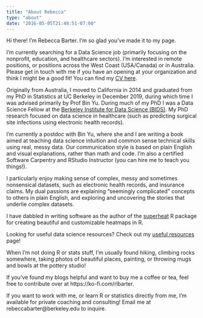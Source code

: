 ```yaml
---
title: "About Rebecca"
type: "about"
date: "2016-05-05T21:48:51-07:00"
---
```


Hi there! I'm Rebecca Barter. I'm so glad you've made it to my page.

I'm currently searching for a Data Science job (primarily focusing on the nonprofit, education, and healthcare sectors). I'm interested in remote positions, or positions across the West Coast (USA/Canada) or in Australia. Please get in touch with me if you have an opening at your organization and think I might be a good fit! You can find my [CV here](http://www.rebeccabarter.com/cv/).


Originally from Australia, I moved to California in 2014 and graduated from my PhD in Statistics at UC Berkeley in December 2019, during which time I was advised primarily by Prof Bin Yu. During much of my PhD I was a Data Science Fellow at the [Berkeley Institute for Data Science (BIDS)](https://bids.berkeley.edu). My PhD research focused on data science in healthcare (such as predicting surgical site infections using electronic health records). 

I'm currently a postdoc with Bin Yu, where she and I are writing a book aimed at teaching data science intuition and common sense technical skills using real, messy data. Our communication style is based on plain English and visual explanations, rather than math and code. I'm also a certified Software Carpentry and RStudio Instructor (you can hire me to teach you things!).

I particularly enjoy making sense of complex, messy and sometimes nonsensical datasets, such as electronic health records, and insurance claims. My dual passions are explaining "seemingly complicated" concepts to others in plain English, and exploring and uncovering the stories that underlie complex datasets. 

I have dabbled in writing software as the author of the [superheat](https://github.com/rlbarter/superheat) R package for creating beautiful and customizable heatmaps in R.

Looking for useful data science resources? Check out my [useful resources](http://www.rebeccabarter.com/useful_resources/) page!

When I'm not doing R or stats stuff, I'm usually found hiking, climbing rocks somewhere, taking photos of beautiful places, painting, or throwing mugs and bowls at the pottery studio!

If you've found my blogs helpful and want to buy me a coffee or tea, feel free to contribute over at https://ko-fi.com/rlbarter. 

If you want to work with me, or learn R or statistics directly from me, I'm available for private coaching and consulting! Email me at rebeccabarter@berkeley.edu to inquire.
